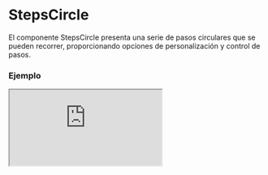 # StepsCircle

El componente StepsCircle presenta una serie de pasos circulares que se pueden recorrer, proporcionando opciones de personalización y control de pasos.


### Ejemplo

<Iframe minHeightIframe="30dvh" src="https://fenextjs-component-storybook.vercel.app/iframe.html?args=&id=stepscircle-stepscircle--index&viewMode=story" />

### Importación

Para importar el componente StepsCircle, se puede hacer desde fenextjs

```tsx copy
import { StepsCircle } from "fenextjs";
```

### Parámetros

| Parámetro | Tipo | Requerido | Default | Descripcion |
| --------- | ---- | --------- | ------- | ----------- |
| className | string | no | "" | Clase CSS para el contenedor del componente. |
| items | StepsCircleItemProps[] | no | [] | Lista de elementos de paso con contenido y funciones de click opcionales. |
| defaultStep | number | no | undefined | El paso que se mostrará inicialmente. |
| valueStep | number | no | undefined | Paso actual cuando se controla externamente. |
| disabled | boolean | no | false | Deshabilita la interacción con el componente. |

### StepsCircleItemProps

Los items de step tienen su propios parametros:

| Parametro | Tipo | Descripción |
| --- | --- | --- |
| children | ReactNode | Contenido del elemento. |
| onClick | function | Funcion al hacer click en el elemento. |

### Storybook

Para ver el storybook del componente lo puede hacer con este [link](https://fenextjs-component-storybook.vercel.app/?path=/story/stepscircle-stepscircle--index)

### Usos

- Ejemplo básico

```tsx copy
<StepsCircle 
    items={[
        { children: <div>Paso 1</div> }, 
        { children: <div>Paso 2</div> }
    ]}
/>
```

- Con paso predeterminado

```tsx copy
<StepsCircle 
    items={[
        { children: <div>Inicio</div> }, 
        { children: <div>Fin</div> }
    ]} 
    defaultStep={0}
/>
```

- Ejemplo con deshabilitación

```tsx copy
<StepsCircle 
    disabled={true}
    items={[{ children: <div>Paso deshabilitado</div> }]}
/>
```

